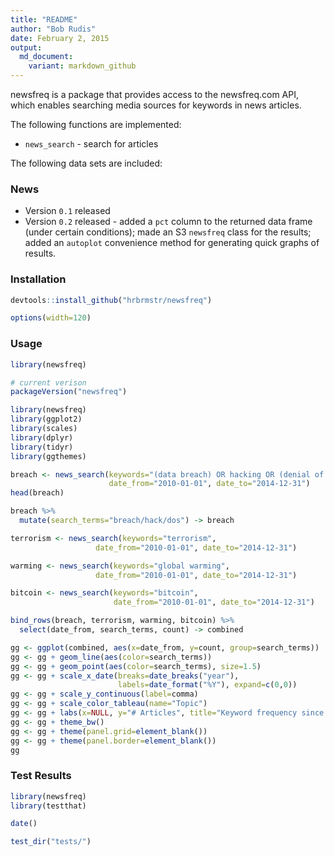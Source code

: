 ```yaml
---
title: "README"
author: "Bob Rudis"
date: February 2, 2015
output:
  md_document:
    variant: markdown_github
---
```


newsfreq is a package that provides access to the newsfreq.com API, which enables searching media sources for keywords in news articles.

The following functions are implemented:

- `news_search` - search for articles

The following data sets are included:

### News

- Version `0.1` released
- Version `0.2` released - added a `pct` column to the returned data frame (under certain conditions); made an S3 `newsfreq` class for the results; added an `autoplot` convenience method for generating quick graphs of results.

### Installation

```r
devtools::install_github("hrbrmstr/newsfreq")
```

```r
options(width=120)
```

### Usage

```r
library(newsfreq)

# current verison
packageVersion("newsfreq")

library(newsfreq)
library(ggplot2)
library(scales)
library(dplyr)
library(tidyr)
library(ggthemes)
```

```r
breach <- news_search(keywords="(data breach) OR hacking OR (denial of service)",
                      date_from="2010-01-01", date_to="2014-12-31")
head(breach)

breach %>%
  mutate(search_terms="breach/hack/dos") -> breach

terrorism <- news_search(keywords="terrorism",
                   date_from="2010-01-01", date_to="2014-12-31")

warming <- news_search(keywords="global warming",
                   date_from="2010-01-01", date_to="2014-12-31")

bitcoin <- news_search(keywords="bitcoin",
                       date_from="2010-01-01", date_to="2014-12-31")

bind_rows(breach, terrorism, warming, bitcoin) %>%
  select(date_from, search_terms, count) -> combined
```

```r
gg <- ggplot(combined, aes(x=date_from, y=count, group=search_terms))
gg <- gg + geom_line(aes(color=search_terms))
gg <- gg + geom_point(aes(color=search_terms), size=1.5)
gg <- gg + scale_x_date(breaks=date_breaks("year"),
                        labels=date_format("%Y"), expand=c(0,0))
gg <- gg + scale_y_continuous(label=comma)
gg <- gg + scale_color_tableau(name="Topic")
gg <- gg + labs(x=NULL, y="# Articles", title="Keyword frequency since 2010")
gg <- gg + theme_bw()
gg <- gg + theme(panel.grid=element_blank())
gg <- gg + theme(panel.border=element_blank())
gg
```

### Test Results

```r
library(newsfreq)
library(testthat)

date()

test_dir("tests/")
```

